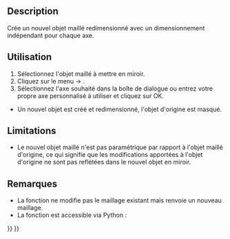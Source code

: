 <languages/>

{{Docnav/fr
|[[OpenSCAD_ScaleMeshFeature/fr|Mise à l'échelle du maillage]]
|[[OpenSCAD_IncreaseToleranceFeature/fr|Augmenter la tolérance]]
|[[OpenSCAD_Workbench/fr|Atelier OpenSCAD]]
|IconL=OpenSCAD_ScaleMeshFeature.svg
|IconR=OpenSCAD_IncreaseToleranceFeature.svg
|IconC=Workbench_OpenSCAD.svg
}}

{{GuiCommand/fr
|Name=OpenSCAD ResizeMeshFeature
|Name/fr=OpenSCAD Redimensionner le maillage
|MenuLocation=OpenSCAD → Redimensionner le maillage
|Workbenches=[[OpenSCAD_Workbench/fr|OpenSCAD]]
}}

==Description== 

Crée un nouvel objet maillé redimensionné avec un dimensionnement indépendant pour chaque axe.

==Utilisation== 

# Sélectionnez l'objet maillé à mettre en miroir.
# Cliquez sur le menu {{KEY|OpenSCAD}}  →  {{KEY|[[Image:OpenSCAD_ResizeMeshFeature.svg|24px]] Redimensionner le maillage}}.
# Sélectionnez l'axe souhaité dans la boîte de dialogue ou entrez votre propre axe personnalisé à utiliser et cliquez sur OK.
* Un nouvel objet est créé et redimensionné, l'objet d'origine est masqué.

==Limitations== 

* Le nouvel objet maillé n'est pas paramétrique par rapport à l'objet maillé d'origine, ce qui signifie que les modifications apportées à l'objet d'origine ne sont pas reflétées dans le nouvel objet en miroir.

==Remarques== 

* La fonction ne modifie pas le maillage existant mais renvoie un nouveau maillage.
* La fonction est accessible via Python :

{{Code|code=
import OpenSCADUtils
import Mesh
#this assumes an existing object in the document named "Mesh" that you wish to mirror
original_mesh = App.ActiveDocument.Mesh
resized_mesh = OpenSCADUtils.resizemesh(original_mesh.Mesh, FreeCAD.Base.Vector(100,50,40))
#New mesh would be 100 mm on the x axis, 50 mm on the y axis, and 40 mm on the z axis.
Mesh.show(resized_mesh)
}}


{{Docnav/fr
|[[OpenSCAD_ScaleMeshFeature/fr|Mise à l'échelle du maillage]]
|[[OpenSCAD_IncreaseToleranceFeature/fr|Augmenter la tolérance]]
|[[OpenSCAD_Workbench/fr|Atelier OpenSCAD]]
|IconL=OpenSCAD_ScaleMeshFeature.svg
|IconR=OpenSCAD_IncreaseToleranceFeature.svg
|IconC=Workbench_OpenSCAD.svg
}}

{{OpenSCAD_Tools_navi{{#translation:}}}}
{{Userdocnavi{{#translation:}}}}